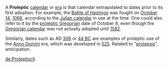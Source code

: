 A '''Proleptic''' [[calendar]] or [[era]] is that calendar extrapolated to dates prior to its first adoption.  For example, the [[Battle of Hastings]] was fought on [[October 14]], [[1066]], according to the [[Julian calendar]] in use at the time.  One could also refer to it by the [[Proleptic Gregorian calendar|proleptic Gregorian]] date of October 8, even though the [[Gregorian calendar]] was not actually adopted until [[1582]].  

Similarly, dates such as AD [[306]] or [[44 BC]] are examples of proleptic use of the [[Anno Domini]] era, which was developed in [[525]].
Related to "[[prolepsis]]", anticipation.

{{vocab-stub}}

[[de:Proleptisch]]